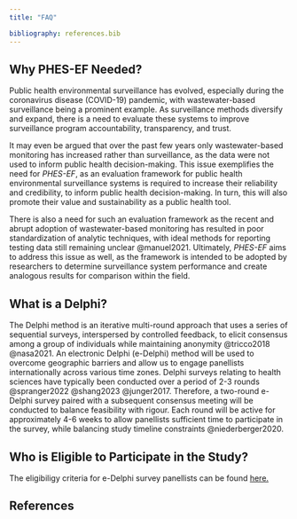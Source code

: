 ```yaml
---
title: "FAQ"

bibliography: references.bib
---
```


## Why PHES-EF Needed?
Public health environmental surveillance has evolved, especially during the coronavirus disease (COVID-19) pandemic, with wastewater-based surveillance being a prominent example. As surveillance methods diversify and expand, there is a need to evaluate these systems to improve surveillance program accountability, transparency, and trust. 

It may even be argued that over the past few years only wastewater-based monitoring has increased rather than surveillance, as the data were not used to inform public health decision-making. This issue exemplifies the need for *PHES-EF*, as an evaluation framework for public health environmental surveillance systems is required to increase their reliability and credibility, to inform public health decision-making. In turn, this will also promote their value and sustainability as a public health tool.

There is also a need for such an evaluation framework as the recent and abrupt adoption of wastewater-based monitoring has resulted in poor standardization of analytic techniques, with ideal methods for reporting testing data still remaining unclear @manuel2021. Ultimately, *PHES-EF* aims to address this issue as well, as the framework is intended to be adopted by researchers to determine surveillance system performance and create analogous results for comparison within the field.

## What is a Delphi?
The Delphi method is an iterative multi-round approach that uses a series of sequential surveys, interspersed by controlled feedback, to elicit consensus among a group of individuals while maintaining anonymity @tricco2018 @nasa2021. An electronic Delphi (e-Delphi) method will be used to overcome geographic barriers and allow us to engage panellists internationally across various time zones. Delphi surveys relating to health sciences have typically been conducted over a period of 2-3 rounds @spranger2022 @shang2023 @junger2017. Therefore, a two-round e-Delphi survey paired with a subsequent consensus meeting will be conducted to balance feasibility with rigour. Each round will be active for approximately 4-6 weeks to allow panellists sufficient time to participate in the survey, while balancing study timeline constraints @niederberger2020. 

## Who is Eligible to Participate in the Study?
The eligibiligy criteria for e-Delphi survey panellists can be found [here.](delphi.qmd)

## References

::: {#refs}
:::
